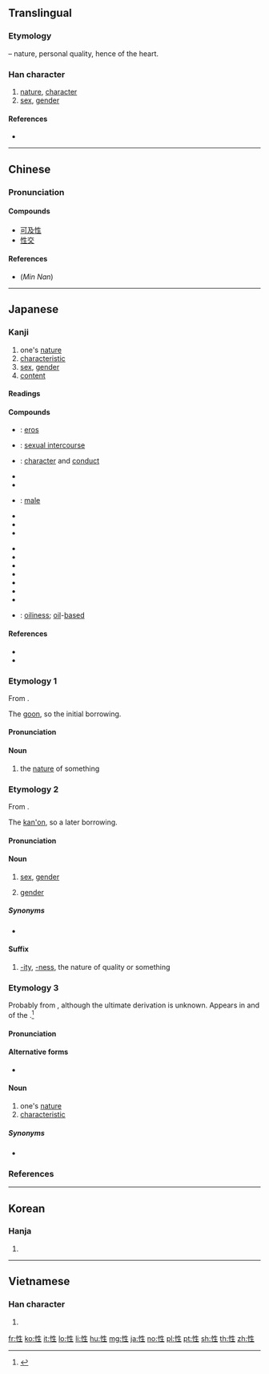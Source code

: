 ==Translingual==

===Etymology===
{{Han compound|心|alt1=忄|t1=heart|生|ls=psc|c1=s|c2=p}} – nature, personal quality, hence of the heart.

===Han character===
{{Han char|rn=61|rad=心|as=05|sn=8|four=95010|canj=PHQM|ids=⿰忄生}}

# [[nature]], [[character]]
# [[sex]], [[gender]]

====References====
* {{Han ref|kx=0381.240|dkj=10478|dj=0710.090|hdz=42286.040|uh=6027|ud=24615|bh=A9CA|bd=43466}}

----

==Chinese==
{{zh-forms}}

===Pronunciation===
{{zh-pron
|m=xìng
|c=sing3
|h=
|mn=sèⁿ/sìⁿ/sìng
|mn_note=sèⁿ, sìⁿ - vernacular, sìng - literary
|w=
|mc=y
|oc=y
|ma=|ma2=
|cat=n
}}

====Compounds====
* [[可及性]]
* [[性交]]

====References====
* (''Min Nan'') {{thcwd|3898}}

----

==Japanese==

===Kanji===
{{ja-kanji|grade=5|rs=心05}}

# one's [[nature]]
# [[characteristic]]
# [[sex]], [[gender]]
# [[content]]

====Readings====
{{ja-readings
|kanon=[[せい]] (sei)
|goon=[[しょう]] (shō)
|kun=[[さが]] (saga), [[なりくせ]] (narikuse)
|nanori=[[なり]] (nari), [[もと]] (moto)
}}

====Compounds====
{{der-top|Compounds}}
* {{ja-r|性愛|せいあい}}: [[eros]]
* {{ja-r|性交|せいこう}}: [[sexual intercourse]]
* {{ja-r|性行|せいこう}}: [[character]] and [[conduct]]
* {{ja-r|性分|しょうぶん}}
* {{ja-r|性善説|せいぜんせつ}}
* {{ja-r|男性|だんせい}}: [[male]]
* {{ja-r|性急|せいきゅう}}
* {{ja-r|性悪説|せいあくせつ}}
* {{ja-r|性情|せいじょう}}
{{der-mid}}
* {{ja-r|中性|ちゅうせい}}
* {{ja-r|性格|せいかく}}
* {{ja-r|性癖|せいへき}}
* {{ja-r|性能|せいのう}}
* {{ja-r|悪性|あくせい}}
* {{ja-r|性質|せいしつ}}
* {{ja-r|女性|じょせい}}
* {{ja-r|油性|ゆせい}}: [[oiliness]]; [[oil]]-[[based]]
{{der-bottom}}

====References====
* {{S-JIS|90AB}}
* {{JIS|402D}}

===Etymology 1===
{{ja-kanjitab|しょう|yomi=o}}
From {{etyl|ltc|ja|sort=しょう}} {{m|zh|性|tr=sjeng<sup>H</sup>||nature of something, inherent quality}}.

The [[呉音#Japanese|goon]], so the initial borrowing.

====Pronunciation====
{{ja-pron|yomi=goon|しょう|acc=1|acc_ref=DJR,NHK}}

====Noun====
{{ja-noun|しょう|hhira=しやう}}

# the [[nature]] of something

===Etymology 2===
{{ja-kanjitab|せい|yomi=o}}
From {{etyl|ltc|ja|sort=せい}} {{m|zh|性|tr=sjeng<sup>H</sup>||nature of something, inherent quality}}.

The [[漢音#Japanese|kan'on]], so a later borrowing.

====Pronunciation====
{{ja-pron|yomi=kanon|せい|acc=1|acc_ref=DJR,NHK}}

====Noun====
{{ja-noun|せい}}

# [[sex]], [[gender]]
# {{label|ja|grammar|sort=せい}} [[gender]]

=====Synonyms=====
* {{ja-r|性別|せいべつ}}

====Suffix====
{{ja-pos|せい|suffix}}

# [[-ity]], [[-ness]], the nature of quality or something

===Etymology 3===
{{ja-kanjitab|さが|yomi=k}}
Probably from {{etyl|ojp|ja|sort=さが}}, although the ultimate derivation is unknown.  Appears in ''{{w|The Tale of Genji}}'' and ''{{w|The Tales of Ise}}'' of the {{w|Heian period}}.<ref name="KDJ">{{R:Kokugo Dai Jiten}}</ref>

====Pronunciation====
{{ja-pron|yomi=k|さが|acc=1|acc_ref=DJR,NHK}}

====Alternative forms====
* {{ja-l|相}}

====Noun====
{{ja-noun|さが}}

# one's [[nature]]
# [[characteristic]]

=====Synonyms=====
* {{ja-r|本能|ほんのう}}

===References===
<references/>

----

==Korean==

===Hanja===
{{ko-hanja|hangeul=성|eumhun=|rv=seong|mr=sŏng|y=seng}}

# {{defn|lang=ko|sort=心05}}

----

==Vietnamese==

===Han character===
{{vi-hantu|[[tính]], [[dính]], [[tánh]]|rs=心05}}

# {{defn|lang=vi|sort=心05}}

[[fr:性]]
[[ko:性]]
[[it:性]]
[[lo:性]]
[[li:性]]
[[hu:性]]
[[mg:性]]
[[ja:性]]
[[no:性]]
[[pl:性]]
[[pt:性]]
[[sh:性]]
[[th:性]]
[[zh:性]]